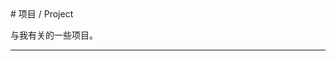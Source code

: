 
<BaseLayout title="Project">
  <BaseCard title="Project">
# 项目 / Project

与我有关的一些项目。

---

  </BaseCard>
  <ProjectCard
    title="notebook"
    image="https://opengraph.githubassets.com/1/marc-shen/notebook"
    desc="一些私人笔记，你应该看不到具体的内容"
    url="https://github.com/marc-shen/notebook/"
    badge="markdown"
    target="_self"
  />
  <ProjectCard
    title="Sedona"
    image="https://opengraph.githubassets.com/1/marc-shen/pubsed"
    desc="由Kasen开发的辐射转移程序"
    url="https://github.com/marc-shen/pubsed"
    badge="C++"
    target="_self"
  />
  <ProjectCard
    title="SCoPe"
    image="https://opengraph.githubassets.com/1/ZwickyTransientFacility/scope-ml"
    desc="SCoPe: ZTF Source Classification Project"
    url="https://github.com/ZwickyTransientFacility/scope-ml"
    badge="Python"
    target="_self"
  />

</BaseLayout>

